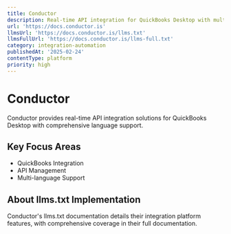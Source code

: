```yaml
---
title: Conductor
description: Real-time API integration for QuickBooks Desktop with multi-language support
url: 'https://docs.conductor.is'
llmsUrl: 'https://docs.conductor.is/llms.txt'
llmsFullUrl: 'https://docs.conductor.is/llms-full.txt'
category: integration-automation
publishedAt: '2025-02-24'
contentType: platform
priority: high
---
```


# Conductor

Conductor provides real-time API integration solutions for QuickBooks Desktop with comprehensive language support.

## Key Focus Areas

- QuickBooks Integration
- API Management
- Multi-language Support

## About llms.txt Implementation

Conductor's llms.txt documentation details their integration platform features, with comprehensive coverage in their full documentation.
